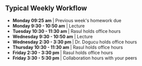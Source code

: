 ## Typical Weekly Workflow

```{=html}


<!--timeline from https://bootsnipp.com/snippets/xrKXW-->

<div class="container mt-5 mb-5">
  <div class="row">
    <div class="col-md-6 offset-md-3">
    	<ul class="timeline">
    		<li> <b>Monday 09:25 am </b> | Previous week's homework due </li>
    		<li> <b>Monday 9:30 - 10:50 am</b> | Lecture </li>
    		<li> <b>Tuesday 10:30 - 11:30 am </b> | Rasul holds office hours </li>
    		<li> <b>Wednesday 9:30 - 10:50 am</b> | Lecture </li>
    		<li> <b>Wednesday 2:30 - 3:30 pm </b> | Dr. Dogucu holds office hours </li>
      <li> <b>Thursday 10:30 - 11:30 am </b> | Rasul holds office hours </li>

      <li> <b>Friday 2:30 - 3:30 pm </b> | Rasul holds office hours </li>
      <li> <b>Friday 3:30 - 5:30 pm </b> | Collaboration hours with your peers </li>
    		
    	</ul>
    </div>
  </div>
</div>

```